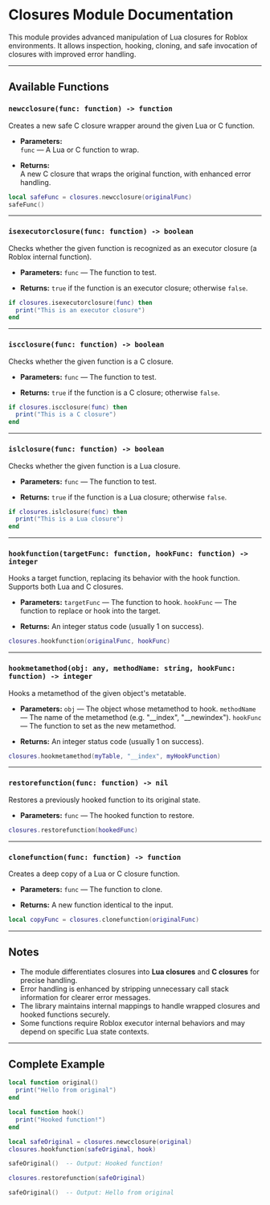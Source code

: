# Closures Module Documentation

This module provides advanced manipulation of Lua closures for Roblox environments. It allows inspection, hooking, cloning, and safe invocation of closures with improved error handling.

---

## Available Functions

### `newcclosure(func: function) -> function`

Creates a new safe C closure wrapper around the given Lua or C function.

- **Parameters:**  
  `func` — A Lua or C function to wrap.

- **Returns:**  
  A new C closure that wraps the original function, with enhanced error handling.

```lua
local safeFunc = closures.newcclosure(originalFunc)
safeFunc()
````

---

### `isexecutorclosure(func: function) -> boolean`

Checks whether the given function is recognized as an executor closure (a Roblox internal function).

* **Parameters:**
  `func` — The function to test.

* **Returns:**
  `true` if the function is an executor closure; otherwise `false`.

```lua
if closures.isexecutorclosure(func) then
  print("This is an executor closure")
end
```

---

### `iscclosure(func: function) -> boolean`

Checks whether the given function is a C closure.

* **Parameters:**
  `func` — The function to test.

* **Returns:**
  `true` if the function is a C closure; otherwise `false`.

```lua
if closures.iscclosure(func) then
  print("This is a C closure")
end
```

---

### `islclosure(func: function) -> boolean`

Checks whether the given function is a Lua closure.

* **Parameters:**
  `func` — The function to test.

* **Returns:**
  `true` if the function is a Lua closure; otherwise `false`.

```lua
if closures.islclosure(func) then
  print("This is a Lua closure")
end
```

---

### `hookfunction(targetFunc: function, hookFunc: function) -> integer`

Hooks a target function, replacing its behavior with the hook function. Supports both Lua and C closures.

* **Parameters:**
  `targetFunc` — The function to hook.
  `hookFunc` — The function to replace or hook into the target.

* **Returns:**
  An integer status code (usually 1 on success).

```lua
closures.hookfunction(originalFunc, hookFunc)
```

---

### `hookmetamethod(obj: any, methodName: string, hookFunc: function) -> integer`

Hooks a metamethod of the given object's metatable.

* **Parameters:**
  `obj` — The object whose metamethod to hook.
  `methodName` — The name of the metamethod (e.g. "\_\_index", "\_\_newindex").
  `hookFunc` — The function to set as the new metamethod.

* **Returns:**
  An integer status code (usually 1 on success).

```lua
closures.hookmetamethod(myTable, "__index", myHookFunction)
```

---

### `restorefunction(func: function) -> nil`

Restores a previously hooked function to its original state.

* **Parameters:**
  `func` — The hooked function to restore.

```lua
closures.restorefunction(hookedFunc)
```

---

### `clonefunction(func: function) -> function`

Creates a deep copy of a Lua or C closure function.

* **Parameters:**
  `func` — The function to clone.

* **Returns:**
  A new function identical to the input.

```lua
local copyFunc = closures.clonefunction(originalFunc)
```

---

## Notes

* The module differentiates closures into **Lua closures** and **C closures** for precise handling.
* Error handling is enhanced by stripping unnecessary call stack information for clearer error messages.
* The library maintains internal mappings to handle wrapped closures and hooked functions securely.
* Some functions require Roblox executor internal behaviors and may depend on specific Lua state contexts.

---

## Complete Example

```lua
local function original()
  print("Hello from original")
end

local function hook()
  print("Hooked function!")
end

local safeOriginal = closures.newcclosure(original)
closures.hookfunction(safeOriginal, hook)

safeOriginal()  -- Output: Hooked function!

closures.restorefunction(safeOriginal)

safeOriginal()  -- Output: Hello from original
```
